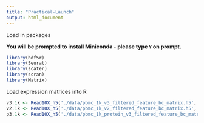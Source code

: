 ```yaml
---
title: "Practical-Launch"
output: html_document
---
```


Load in packages

**You will be prompted to install Miniconda - please type `Y` on prompt.**

```r
library(hdf5r)
library(Seurat)
library(scater)
library(scran)
library(Matrix)
```

Load expression matrices into R

```r
v3.1k <- Read10X_h5('./data/pbmc_1k_v3_filtered_feature_bc_matrix.h5', use.names = T)
v2.1k <- Read10X_h5('./data/pbmc_1k_v2_filtered_feature_bc_matrix.h5', use.names = T)
p3.1k <- Read10X_h5('./data/pbmc_1k_protein_v3_filtered_feature_bc_matrix.h5', use.names = T)
```


